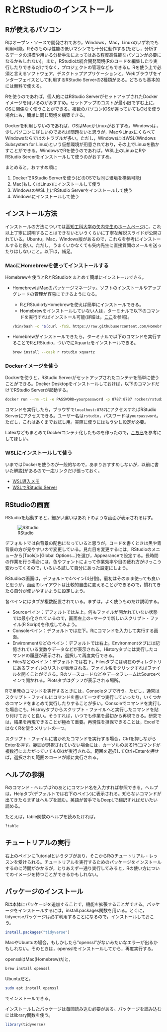 # RとRStudioのインストール

## Rが使えるパソコン

Rはオープン・ソースで開発されており，Windows，Mac，Linuxのいずれでも利用可能。Rそのものは性能の低いマシンでも十分に動作する(ただし，分析するデータの規模や用いる分析手法によってはある程度高性能なパソコンが必要になるかもしれない)。また，RStudioは統合開発環境(Rのコードを編集したり実行したりできるだけでなく，プロジェクトの管理などもできる)。Rを使う上で必須と言えるソフトウェア。デスクトップアプリケーションと，Webブラウザをインターフェイスとして利用するRStudio Serverの2種類がある。どちらも基本的には無料で使える。

Rを使うのであれば，個人的にはRStudio ServerがセットアップされたDockerイメージを用いるのがおすすめ。セットアップのコストが最小限ですむ上に，OSに関係なく使うことができる。複数のパソコン(OSが違っていてもOk)を使う場合にも，簡単に同じ環境を構築できる。

Dockerを利用しないのであれば，OSはMacかLinuxがおすすめ。Windowsは，少しパソコンに詳しいのであれば問題ないと思うが，MacやLinuxにくらべてWindowsならではのトラブルが多い。ただし，WindowsにはWSL(Windows Subsystem for Linux)という仮想環境が用意されており，その上でLinuxを動かすことができる。WindowsでRを使うのであれば，WSL上のLinuxにRやRStudio Sercerをインストールして使うのがおすすめ。

まとめると，おすすめ順に

1.  DockerでRStudio Serverを使う(どのOSでも同じ環境を構築可能)
2.  Mac(もしくはLinux)にインストールして使う
3.  WindowsのWSL上にRStudio Serverをインストールして使う
4.  Windowsにインストールして使う

## インストール方法

インストールの方法については[高知工科大学の矢内先生のホームページ](https://yukiyanai.github.io/jp/resources/)に，これ以上丁寧に説明することはできないというくらいに丁寧な解説スライドが公開されている。Ubuntu，Mac，Windows版があるので，これらを参考にインストールすると良い。ただし，うまくいかなくても矢内先生に直接質問のメールを送ったりはしないこと。以下は，補足。

### MacにHomebrewを使ってインストールする

Homebrewを使うとRとRStudioをまとめて簡単にインストールできる。

-   HomebrewはMacのパッケージマネージャ。ソフトのインストールやアップグレードの管理が容易にできるようになる。

    -   RとRStudioもHomebrewを使えば簡単にインストールできる。
    -   Homebrewをインストールしていない人は，ターミナルで以下のコマンドを実行すればインストール可能(詳細は，[ここ](https://brew.sh/ja/)を参照)。

    ```bash
    /bin/bash -c "$(curl -fsSL https://raw.githubusercontent.com/Homebrew/install/HEAD/install.sh)"
    ```

-   Homebrewがインストールできたら，ターミナルで以下のコマンドを実行することでRとRStudio，ついでにXquartzをインストールできる。

    ```bash
    brew install --cask r rstudio xquartz
    ```

### Dockerイメージを使う

Dockerを使うと，RStudio Serverがセットアップされたコンテナを簡単に使うことができる。Docker Desktopをインストールしておけば，以下のコマンドだけでRStudio Serverが起動する。

``` bash
docker run --rm -ti -e PASSWORD=yourpassword -p 8787:8787 rocker/rstudio
```

コマンドを実行したら，ブラウザで`localhost:8787`にアクセスすればRStudio Serverにアクセスできる。ユーザー名は`rstudio`，パスワードは`yourpassword`。ただし，これはあくまでお試し用。実際に使うにはもう少し設定が必要。

LatexなどもまとめてDockerコンテナ化したものを作ったので，[こちら](https://github.com/tomokazu518/research_env)を参考にしてほしい。

### WSLにインストールして使う

いまではDockerを使うのが一般的なので，あまりおすすめしないが，以前に書いた解説]があるので一応リンクだけ張っておく。

- [WSL導入メモ](https://tomokazu518.github.io/public/PC/wsl/)
- [WSLでRStudio Server](https://tomokazu518.github.io/public/PC/rstudio-server/)

## RStudioの画面

RStudioを起動すると，細かい違いはあれ下のような画面が表示されるはず。

![RStudio](RStudio.png)

デフォルトでは白背景の配色になっていると思うが，コードを書くときは黒や青背景の方が見やすいので変更している。見た目を変更するには，RStudioのメニューから[Tools]\>[Global Options...]を選び，Appearanceで設定する。長時間の作業を行う場合には，色やフォントによって作業効率や目の疲れ方がけっこう変わってくるので，いろいろ試して自分にあった設定にしよう。

RStudioの画面は，デフォルトで4ペイン(4分割)。最初はそのまま使っても良いと思うが，画面のレイアウトは比較的自由に変えることができるので，慣れてきたら自分が使いやすいように設定しよう。

各ペインにはタブが複数配置されている。まずは，よく使うものだけ説明する。

-   Sourceペイン：デフォルトでは左上。何もファイルが開かれていない状態では最小化されているので，画面左上の+マークで新しいスクリプト・ファイル(R Script)を作成してみよう。
-   Consoleペイン：デフォルトでは左下。Rにコマンドを入力して実行する画面。
-   Environmentなどのペイン：デフォルトでは右上。Environmentタブには記憶されている変数やデータなどが表示される。Historyタブには実行したコマンドの履歴が表示され，選択して再度実行できる。
-   Filesなどのペイン：デフォルトでは右下。Filesタブには現在のディレクトリにあるファイルのリストが表示される。ファイル名をクリックすればファイルを開くことができる。RのソースコードなどやデータフレームはSourceペインで開かれる。Plotsタブはグラフが表示される場所。

Rで単発のコマンドを実行するときには，Consoleタブで行う。ただし，通常はスクリプト・ファイルにコマンドを書いて一つずつ実行していったり，いくつかのコマンドをまとめて実行したりすることが多い。Consoleでコマンドを実行した場合にも，Histroyタブからスクリプト・ファイルへと実行したコマンドを貼り付けておくと良い。そうすれば，いつでも作業を最初から再現できる。研究では，結果を再現できることが極めて重要。再現性を担保できることは，ExcelではなくRを使うメリットの一つ。

スクリプト・ファイルに書かれたコマンドを実行する場合，Ctrlを押しながらEnterを押す。範囲が選択されていない場合には，カーソルのある行(コマンドが複数行にまたがっていてもOk)が実行される。範囲を選択してCtrl+Enterを押せば，選択された範囲のコードが順に実行される。

## ヘルプの参照

Rのコマンド・ヘルプは?のあとにコマンド名を入力すれば参照できる。ヘルプは，Helpタブ(デフォルトでは右下のペイン)に表示される。知らないコマンドが出てきたらまずはヘルプを読む。英語が苦手でもDeepLで翻訳すればだいたい読める。

たとえば，table関数のヘルプを読みたければ，

``` r
?table
```

## チュートリアルの実行

右上のペインにTutorialというタブがあり，そこからRのチュートリアル・レッスンを受けられる。チュートリアルを実行するためのパッケージをインストールするのに時間がかかるが，とりあえず一通り実行してみると，Rの使い方についてのイメージを持つことができるかもしれない。

## パッケージのインストール

Rは本体にパッケージを追加することで，機能を拡張することができる。パッケージをインストールするには，install.packages関数を用いる。とくに，tidyverseパッケージは必ず利用することになるので，インストールしておこう。

```r
install.packages("tidyverse")
```

MacやUbuntuの場合，もしかしたら"openssl"がないみたいなエラーが出るかもしれない。そのときは，opensslをインストールしてから，再度実行する。

opensslはMac(Homebrew)だと，

```bash
brew install openssl
```

Ubuntuだと，

```bash
sudo apt install openssl
```

でインストールできる。

インストールしたパッケージは毎回読み込む必要がある。パッケージを読み込むにはlibrary関数を使う。

```r
library(tidyverse)
```
